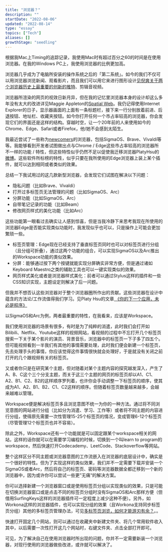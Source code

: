 ```yaml
---
title: "浏览器？"
description: ""
startDate: "2022-08-06"
updated: "2022-08-14"
type: "essay"
topics: ["Tech"]
aliases: []
growthStage: "seedling"
---
```


<Draft />

根据我Mac上Timing的追踪记录，我使用Mac时有超过百分之60的时间是在使用浏览器。在我的Windows PC上，我使用浏览器的比例更加高。

浏览器几乎成为了电脑所安装的操作系统之后的「第二系统」。如今的我们不仅可以用浏览器浏览新闻、观看影片，而且我们可以用它来进行图形设计<Footnote idName={1}>[见倪爽关于两个浏览器历史上最重要的创新的推特](https://twitter.com/nishuang/status/1532102767493398528)</Footnote>、剪辑音视频。

浏览器所渲染的网页的视效日新月异，但在我的记忆里浏览器本身的设计却这么多年没有太大的改进<Footnote idName={2}>详见Maggie Appleton的<a href="https://maggieappleton.com/spatial-web">Spatial Web</a></Footnote>。我仍记得使用Internet Explorer的日子，显示器画面的上面有一条标题栏，接下来一行分别放着前进、后退按钮、地址栏、收藏夹按钮。如今你打开任何一个市占率较高的浏览器，你会发现它们的界面还是这样的结构。穿越时空，让一个20年前的人来使用如今的Chrome、Edge、Safari或者Firefox，他/她不会感到太陌生。

我最近尝试了一些称为[newcomers](https://www.fastcompany.com/90774866/four-radical-chrome-alternatives-to-reboot-your-web-browser)的浏览器，包括SigmaOS、Brave、Vivaldi等等。我能够看到开发者试图做出点与Chrome / Edge这些市占率较高的浏览器所不一样的功能 / 特性，但这些特性似乎仍然不足以促使我迁移浏览器<Footnote idName={3}>PlatyHsu的[微博](https://weibo.com/1933586711/LFfZajWP5)</Footnote>。这些软件所标榜的特性，似乎只要在我所使用的Edge浏览器上装上某个插件，就可以达到相同或者类似的效果。

总结一下我试用过的这几款新型浏览器，会发现它们试图在解决以下问题：

- 隐私问题（比如Brave、Vivaldi）
- 打开过多标签页无法管理的问题（比如SigmaOS、Arc）
- 分屏功能（比如SigmaOS、Arc）
- 自带笔记记录的功能（比如Beam）
- 修改网页样式的美化功能（比如Arc）

这些功能第一眼看过去确实让人感到惊喜，但是当我冷静下来思考我现在所使用的浏览器Edge是否能实现类似功能时，我发现似乎也可以，只是操作上可能会更加繁琐一些。

- 标签页管理：Edge现在已经支持了垂直标签页同时也可以对标签页进行分组（且分组可折叠），通过这两个功能的组合，可以实现SigmaOS以及Arc推出的Workspace功能的类似效果。
- 分屏：能够通过按下两个按键就能实现分屏确实非常方便，但是通过诸如Keyboard Maestro之类的辅助工具也可以一键实现类似的效果。
- 网页样式美化或者是浏览器样式美化：前者可以通过Stylus这样的插件和一些CSS知识实现，主题设定则解决了后一问题。

但我并不想否认这些浏览器对于整个浏览器圈所作出的贡献。这些浏览器在设计中蕴含的方法论/工作流值得我们学习。<Footnote idName={4}>见Platy Hsu的文章[ 《你的下一个应用，未必是程序》](https://type.cyhsu.xyz/2021/02/your-next-app-is-not-a-program/#:~:text=%E6%AD%A4%E5%A4%96%EF%BC%8C%E6%97%A2%E7%84%B6%E5%BD%93%E4%B8%8B%E5%BA%94%E7%94%A8%E5%B7%B2%E7%BB%8F%E8%BE%83%E5%B0%91%E8%83%BD%E4%BD%9C%E4%B8%BA%E9%80%9A%E7%94%A8%E5%B7%A5%E5%85%B7%E3%80%81%E8%80%8C%E6%9B%B4%E5%A4%9A%E6%98%AF%E4%BD%9C%E4%B8%BA%E4%B8%93%E7%94%A8%E8%A7%A3%E5%86%B3%E6%96%B9%E6%A1%88%EF%BC%8C%E6%88%91%E4%BB%AC%E5%9C%A8%E5%AD%A6%E4%B9%A0%E5%92%8C%E4%BD%BF%E7%94%A8%E6%97%B6%E4%B9%9F%E4%B8%8D%E5%BF%85%E8%BF%87%E5%A4%9A%E6%8B%98%E6%B3%A5%E4%BA%8E%E5%85%B7%E4%BD%93%E7%9A%84%E6%93%8D%E4%BD%9C%E6%AD%A5%E9%AA%A4%EF%BC%8C%E8%80%8C%E6%98%AF%E6%9B%B4%E5%A4%9A%E5%9C%B0%E8%A7%82%E5%AF%9F%E5%92%8C%E5%80%9F%E9%89%B4%E5%BA%94%E7%94%A8%E5%8F%8D%E6%98%A0%E7%9A%84%E5%B7%A5%E4%BD%9C%E6%B5%81%E5%92%8C%E6%96%B9%E6%B3%95%E8%AE%BA%E3%80%82%E8%BF%99%E6%A0%B7%EF%BC%8C%E5%8D%B3%E4%BD%BF%E5%BA%94%E7%94%A8%E6%9C%AC%E8%BA%AB%E5%9C%A8%E4%B8%80%E6%AE%B5%E6%97%B6%E9%97%B4%E5%90%8E%E4%B8%8D%E5%A4%8D%E5%AD%98%E5%9C%A8%EF%BC%8C%E8%BF%99%E4%BA%9B%E9%9D%9E%E6%8A%80%E6%9C%AF%E5%B1%82%E9%9D%A2%E7%9A%84%E4%B8%9C%E8%A5%BF%E5%8D%B4%E6%98%AF%E4%B8%8D%E4%BC%9A%E6%B6%88%E5%A4%B1%E3%80%81%E6%8C%81%E7%BB%AD%E4%BB%A4%E4%BA%BA%E5%8F%97%E7%9B%8A%E7%9A%84%E3%80%82%E8%AE%A2%E9%98%85%E5%88%B6%E7%9A%84%E6%B5%81%E8%A1%8C%E5%9C%A8%E8%BF%99%E6%A0%B7%E7%9A%84%E8%A7%86%E8%A7%92%E4%B8%8B%E6%9B%B4%E6%98%AF%E7%A7%8D%E7%A6%8F%E9%9F%B3%EF%BC%8C%E8%AE%A9%E4%BA%BA%E5%8F%AA%E9%9C%80%E8%8A%B1%E8%B4%B9%E5%BE%88%E4%BD%8E%E6%88%90%E6%9C%AC%E3%80%81%E7%94%9A%E8%87%B3%E5%88%86%E6%96%87%E4%B8%8D%E5%87%BA%E5%B0%B1%E8%83%BD%E3%80%8C%E5%81%B7%E5%B8%88%E5%AD%A6%E8%89%BA%E3%80%8D%E3%80%82)</Footnote>

以SigmaOS和Arc为例，两者最重要的特性，在我看来，应该是Workspace。

我们使用浏览器的场景有很多，有时是为了纯粹的消遣，此时我们会打开如Bilibili、Netflix、Youtube这样的视频网站，看视频的过程中不忘打开几个标签页搜索一下关于某个影片的演员、背景音乐，浏览器中的标签页一下子多了四五个。但可能视频看到一半我们有其他的事情需要处理，此时我们便会新建一个标签页，先去处理手头的事情，你应该觉得这件事情很快就会处理好，于是就没有关闭之前打开的几个跟视频有关的标签页。

又或者你只是在研究某个主题，但对随着对某个主题内容的探究越发深入，产生了A、B、C这个三个分支主题，而关于这三个主题的网页的标签页却以A1、C1、A2、B1、C2、B2的这样顺序罗列着，也许你会手动调整一下标签页的顺序，使其成为A1、A2、B1、B2、C1、C2这样的顺序。但随着标签页数量越来越多，会越来越难以管理。

Workspace便是解决标签页多且浏览意图不统一为你的一种方法。通过将不同浏览意图的网站进行分组（比如分为消遣、学习、工作等）或者将不同主题的内容进行分组，使得原先需要一次性管理15-25个标签页的情况，变成管理6-12个标签页（尽管管理12个标签页也并不容易）。

除此之外，Workspace还有一个功能就是可以固定跟某个workspace相关的网站，这样的话你就可以在需要学习编程的时候，切换到一个叫learn to program的workspace，然后快速打开Codecademy、LeetCode、Stackoverflow等网站。

整个这样区分不同主题或浏览器意图的工作流嵌入在浏览器的底层设计中，确实是一个很好的特性。但为了实现这样的类似效果，我们并不一定需要下载并安装一个SigmaOS或者Arc，然后将自己的标签页、密码等浏览器数据全都迁移到一个新的浏览器中，因为或许你可以尝试一些更”无痛“的解决方案。

你可以选择新建一个浏览器窗口或是使用标签页分组以实现类似的效果，只是可能在切换浏览器窗口或是点击不同的标签页分组时没有SigmaOS和Arc那样方便（但借用SurfingKeys这样的浏览器插件可一定程度上减少这种不便）。另外，如Workona这样的浏览器插件，也可以实现分组的效果（且Workona支持同步标签页分组）<Footnote idName={5}>其他的多标签页管理办法，可见[多标签页浏览，如何才能游刃有余？](https://sspai.com/post/75031)。</Footnote>。

快速打开固定几个网站，则可以通过在收藏夹中新建文件夹、将几个常用软件收入其中，以后需要一次性打开这几个网站时，右键文件夹、点击全部打开即可。

可见，为了解决自己在使用浏览器时所出现的问题，你并不一定需要新装一个浏览器，对现行使用的浏览器做些改进，或许就可以解决了。